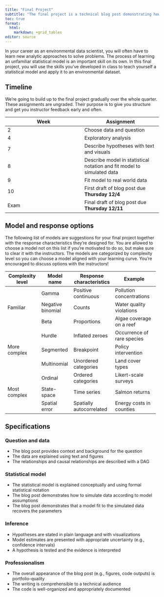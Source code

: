 ```yaml
---
title: "Final Project"
subtitle: "The final project is a technical blog post demonstrating how to use a statistical model to answer an environmental data science question"
toc: true
format:
  html:
    markdown: +grid_tables
editor: source
---
```


In your career as an environmental data scientist, you will often have to learn new analytic approaches to solve problems. The process of learning an unfamiliar statistical model is an important skill on its own. In this final project, you will use the skills you've developed in class to teach yourself a statistical model and apply it to an environmental dataset.

## Timeline

We're going to build up to the final project gradually over the whole quarter. These assignments are ungraded. Their purpose is to give you structure and get you instructor feedback early and often.

| Week | Assignment |
|----|----|
| 2 | Choose data and question |
| 4 | Exploratory analysis |
| 7 | Describe hypotheses with text and visuals |
| 8 | Describe model in statistical notation and fit model to simulated data |
| 9 | Fit model to real world data |
| 10 | First draft of blog post due **Thursday 12/4** |
| Exam | Final draft of blog post due **Thursday 12/11** |

## Model and response options

The following list of models are suggestions for your final project together with the response characteristics they're designed for. You are allowed to choose a model not on this list if you're motivated to do so, but make sure to clear it with the instructors. The models are categorized by complexity level so you can choose a model aligned with your learning curve. You're encouraged to discuss options with the instructors!

+---------------------+-------------------+--------------------------+----------------------------+
| Complexity level    | Model name        | Response characteristics | Example                    |
+=====================+===================+==========================+============================+
|                     | Gamma             | Positive continuous      | Pollution concentrations   |
|                     +-------------------+--------------------------+----------------------------+
| Familiar            | Negative binomial | Counts                   | Water quality violations   |
|                     +-------------------+--------------------------+----------------------------+
|                     | Beta              | Proportions              | Algae coverage on a reef   |
+---------------------+-------------------+--------------------------+----------------------------+
|                     | Hurdle            | Inflated zeroes          | Occurrence of rare species |
|                     +-------------------+--------------------------+----------------------------+
| More complex        | Segmented         | Breakpoint               | Policy intervention        |
|                     +-------------------+--------------------------+----------------------------+
|                     | Multinomial       | Unordered categories     | Land cover types           |
+---------------------+-------------------+--------------------------+----------------------------+
|                     | Ordinal           | Ordered categories       | Likert-scale surveys       |
|                     +-------------------+--------------------------+----------------------------+
| Most complex        | State-space       | Time series              | Salmon returns             |
|                     +-------------------+--------------------------+----------------------------+
|                     | Spatial error     | Spatially autocorrelated | Energy costs in counties   |
+---------------------+-------------------+--------------------------+----------------------------+

## Specifications

### Question and data

* The blog post provides context and background for the question
* The data are explained using text and figures
* The relationships and causal relationships are described with a DAG

### Statistical model

* The statistical model is explained conceptually and using formal statistical notation
* The blog post demonstrates how to simulate data according to model assumptions 
* The blog post demonstrates that a model fit to the simulated data recovers the parameters

### Inference

* Hypotheses are stated in plain language and with visualizations
* Model estimates are presented with appropriate uncertainty (e.g., confidence intervals)
* A hypothesis is tested and the evidence is interpreted

### Professionalism

* The overall appearance of the blog post (e.g., figures, code outputs) is portfolio-quality
* The writing is comprehensible to a technical audience
* The code is well-organized and appropriately documented

